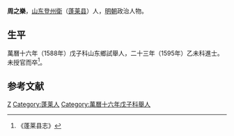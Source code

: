 '''周之樂'''，[[山东|山东]][[登州衛|登州衛]]（[[蓬莱县|蓬莱县]]）人，[[明朝|明朝]]政治人物。

== 生平 ==
萬曆十六年（1588年）戊子科山东鄉試舉人，二十三年（1595年）乙未科進士。未授官而卒<ref>《蓬莱县志》</ref>。

==参考文献==
{{reflist}}

{{明朝人物小作品}}
{{萬曆二十三年乙未科殿試金榜}}
{{DEFAULTSORT:Zhou周}}
[[Category:周姓|Z]]
[[Category:蓬莱人|Category:蓬莱人]]
[[Category:萬曆十六年戊子科舉人|Category:萬曆十六年戊子科舉人]]